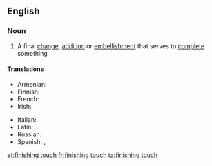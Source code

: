 ==English==

===Noun===
{{en-noun|es}}

# A final [[change]], [[addition]] or [[embellishment]] that serves to [[complete]] something

====Translations====
{{trans-top|final changes}}
* Armenian: {{t+|hy|վերջնամշակում}}
* Finnish: {{t+|fi|retusointi}}
* French: {{t|fr|touche finale|f}}
* Irish: {{t|ga|bailchríoch|f}}
{{trans-mid}}
* Italian: {{t+|it|rifinitura|f}}
* Latin: {{t|la|manus suprēma|f}}
* Russian: {{t|ru|после́дний штрих}}
* Spanish: {{t|es|último toque|m}}, {{t+|es|retoque|m}}
{{trans-bottom}}

[[et:finishing touch]]
[[fr:finishing touch]]
[[ta:finishing touch]]